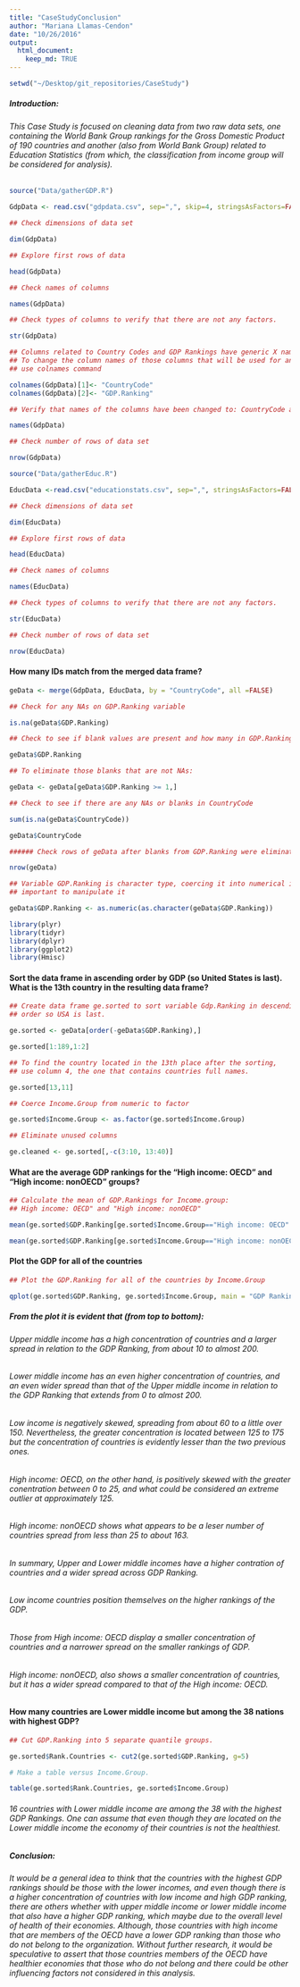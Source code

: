 ```yaml
---
title: "CaseStudyConclusion"
author: "Mariana Llamas-Cendon"
date: "10/26/2016"
output: 
  html_document:
    keep_md: TRUE
---
```




```r

setwd("~/Desktop/git_repositories/CaseStudy")
```
##### Introduction:
###### This Case Study is focused on cleaning data from two raw data sets, one containing the World Bank Group rankings for the Gross Domestic Product of 190 countries and another (also from World Bank Group) related to Education Statistics (from which, the classification from income group will be considered for analysis).
```r

source("Data/gatherGDP.R")

GdpData <- read.csv("gdpdata.csv", sep=",", skip=4, stringsAsFactors=FALSE, header=TRUE)

## Check dimensions of data set

dim(GdpData)

## Explore first rows of data

head(GdpData)

## Check names of columns

names(GdpData)

## Check types of columns to verify that there are not any factors.

str(GdpData)

## Columns related to Country Codes and GDP Rankings have generic X names
## To change the column names of those columns that will be used for analysis
## use colnames command

colnames(GdpData)[1]<- "CountryCode"
colnames(GdpData)[2]<- "GDP.Ranking"

## Verify that names of the columns have been changed to: CountryCode and GDP.Ranking

names(GdpData)

## Check number of rows of data set

nrow(GdpData)


```

```r

source("Data/gatherEduc.R")

EducData <-read.csv("educationstats.csv", sep=",", stringsAsFactors=FALSE, header=TRUE)

## Check dimensions of data set

dim(EducData)

## Explore first rows of data

head(EducData)

## Check names of columns

names(EducData)

## Check types of columns to verify that there are not any factors.

str(EducData)

## Check number of rows of data set

nrow(EducData)

```

#### How many IDs match from the merged data frame?
```r

geData <- merge(GdpData, EducData, by = "CountryCode", all =FALSE) 
```

```r

## Check for any NAs on GDP.Ranking variable

is.na(geData$GDP.Ranking)

## Check to see if blank values are present and how many in GDP.Ranking 

geData$GDP.Ranking

## To eliminate those blanks that are not NAs: 

geData <- geData[geData$GDP.Ranking >= 1,]

## Check to see if there are any NAs or blanks in CountryCode

sum(is.na(geData$CountryCode))

geData$CountryCode


```

```r

###### Check rows of geData after blanks from GDP.Ranking were eliminated 

nrow(geData)
```

```r

## Variable GDP.Ranking is character type, coercing it into numerical is
## important to manipulate it

geData$GDP.Ranking <- as.numeric(as.character(geData$GDP.Ranking))
```

```r

library(plyr)
library(tidyr)
library(dplyr)
library(ggplot2)
library(Hmisc)
```


#### Sort the data frame in ascending order by GDP (so United States is last). What is the 13th country in the resulting data frame?
```r

## Create data frame ge.sorted to sort variable Gdp.Ranking in descending 
## order so USA is last.

ge.sorted <- geData[order(-geData$GDP.Ranking),] 

ge.sorted[1:189,1:2]

## To find the country located in the 13th place after the sorting,
## use column 4, the one that contains countries full names.

ge.sorted[13,11]

## Coerce Income.Group from numeric to factor

ge.sorted$Income.Group <- as.factor(ge.sorted$Income.Group)

## Eliminate unused columns

ge.cleaned <- ge.sorted[,-c(3:10, 13:40)]

```

#### What are the average GDP rankings for the "High income: OECD" and "High income: nonOECD" groups?
```r

## Calculate the mean of GDP.Rankings for Income.group: 
## High income: OECD" and "High income: nonOECD"

mean(ge.sorted$GDP.Ranking[ge.sorted$Income.Group=="High income: OECD" ])

mean(ge.sorted$GDP.Ranking[ge.sorted$Income.Group=="High income: nonOECD"])

```

#### Plot the GDP for all of the countries
```r

## Plot the GDP.Ranking for all of the countries by Income.Group

qplot(ge.sorted$GDP.Ranking, ge.sorted$Income.Group, main = "GDP Ranking vs. Income Group", xlab = "GDP Ranking", ylab = "Income Group", color = "red")
```





##### From the plot it is evident that (from top to bottom):
###### Upper middle income has a high concentration of countries and a larger spread in relation to the GDP Ranking, from about 10 to almost 200.
###### Lower middle income has an even higher concentration of countries, and an even wider spread than that of the Upper middle income in relation to the GDP Ranking that extends from 0 to almost 200.
###### Low income is negatively skewed, spreading from about 60 to a little over 150. Nevertheless, the greater concentration is located between 125 to 175 but the concentration of countries is evidently lesser than the two previous ones.
###### High income: OECD, on the other hand, is positively skewed with the greater conentration between 0 to 25, and what could be considered an extreme outlier at approximately 125. 
###### High income: nonOECD shows what appears to be a leser number of countries spread from less than 25 to about 163. 
###### In summary, Upper and Lower middle incomes have a higher contration of countries and a wider spread across GDP Ranking.
###### Low income countries position themselves on the higher rankings of the GDP. 
###### Those from High income: OECD display a smaller concentration of countries and a narrower spread on the smaller rankings of GDP. 
###### High income: nonOECD, also shows a smaller concentration of countries, but it has a wider spread compared to that of the High income: OECD.


#### How many countries are Lower middle income but among the 38 nations with highest GDP?
```r

## Cut GDP.Ranking into 5 separate quantile groups. 

ge.sorted$Rank.Countries <- cut2(ge.sorted$GDP.Ranking, g=5)

# Make a table versus Income.Group.

table(ge.sorted$Rank.Countries, ge.sorted$Income.Group)
```

###### 16 countries with Lower middle income are among the 38 with the highest GDP Rankings. One can assume that even though they are located on the Lower middle income the economy of their countries is not the healthiest.

##### Conclusion: 
###### It would be a general idea to think that the countries with the highest GDP rankings should be those with the lower incomes, and even though there is a higher concentration of countries with low income and high GDP ranking, there are others whether with upper middle income or lower middle income that also have a higher GDP ranking, which maybe due to the overall level of health of their economies. Although, those countries with high income that are members of the OECD have a lower GDP ranking than those who do not belong to the organization. Without further research, it would be speculative to assert that those countries members of the OECD have healthier economies that those who do not belong and there could be other influencing factors not considered in this analysis. 









